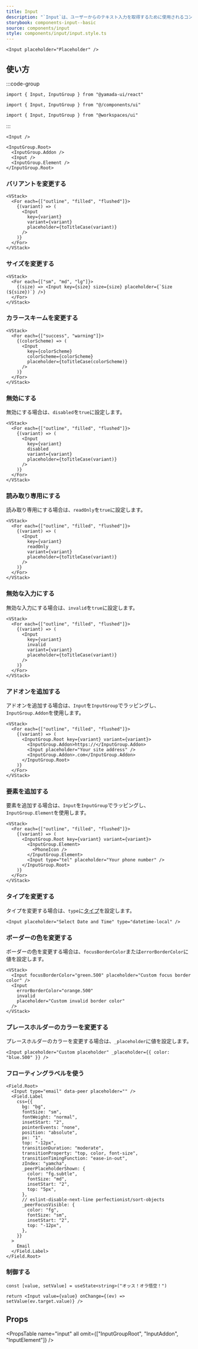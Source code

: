 ```yaml
---
title: Input
description: "`Input`は、ユーザーからのテキスト入力を取得するために使用されるコンポーネントです。"
storybook: components-input--basic
source: components/input
style: components/input/input.style.ts
---
```


```tsx preview
<Input placeholder="Placeholder" />
```

## 使い方

:::code-group

```tsx [package]
import { Input, InputGroup } from "@yamada-ui/react"
```

```tsx [alias]
import { Input, InputGroup } from "@/components/ui"
```

```tsx [monorepo]
import { Input, InputGroup } from "@workspaces/ui"
```

:::

```tsx
<Input />
```

```tsx
<InputGroup.Root>
  <InputGroup.Addon />
  <Input />
  <InputGroup.Element />
</InputGroup.Root>
```

### バリアントを変更する

```tsx preview
<VStack>
  <For each={["outline", "filled", "flushed"]}>
    {(variant) => (
      <Input
        key={variant}
        variant={variant}
        placeholder={toTitleCase(variant)}
      />
    )}
  </For>
</VStack>
```

### サイズを変更する

```tsx preview
<VStack>
  <For each={["sm", "md", "lg"]}>
    {(size) => <Input key={size} size={size} placeholder={`Size (${size})`} />}
  </For>
</VStack>
```

### カラースキームを変更する

```tsx preview
<VStack>
  <For each={["success", "warning"]}>
    {(colorScheme) => (
      <Input
        key={colorScheme}
        colorScheme={colorScheme}
        placeholder={toTitleCase(colorScheme)}
      />
    )}
  </For>
</VStack>
```

### 無効にする

無効にする場合は、`disabled`を`true`に設定します。

```tsx preview
<VStack>
  <For each={["outline", "filled", "flushed"]}>
    {(variant) => (
      <Input
        key={variant}
        disabled
        variant={variant}
        placeholder={toTitleCase(variant)}
      />
    )}
  </For>
</VStack>
```

### 読み取り専用にする

読み取り専用にする場合は、`readOnly`を`true`に設定します。

```tsx preview
<VStack>
  <For each={["outline", "filled", "flushed"]}>
    {(variant) => (
      <Input
        key={variant}
        readOnly
        variant={variant}
        placeholder={toTitleCase(variant)}
      />
    )}
  </For>
</VStack>
```

### 無効な入力にする

無効な入力にする場合は、`invalid`を`true`に設定します。

```tsx preview
<VStack>
  <For each={["outline", "filled", "flushed"]}>
    {(variant) => (
      <Input
        key={variant}
        invalid
        variant={variant}
        placeholder={toTitleCase(variant)}
      />
    )}
  </For>
</VStack>
```

### アドオンを追加する

アドオンを追加する場合は、`Input`を`InputGroup`でラッピングし、`InputGroup.Addon`を使用します。

```tsx preview
<VStack>
  <For each={["outline", "filled", "flushed"]}>
    {(variant) => (
      <InputGroup.Root key={variant} variant={variant}>
        <InputGroup.Addon>https://</InputGroup.Addon>
        <Input placeholder="Your site address" />
        <InputGroup.Addon>.com</InputGroup.Addon>
      </InputGroup.Root>
    )}
  </For>
</VStack>
```

### 要素を追加する

要素を追加する場合は、`Input`を`InputGroup`でラッピングし、`InputGroup.Element`を使用します。

```tsx preview
<VStack>
  <For each={["outline", "filled", "flushed"]}>
    {(variant) => (
      <InputGroup.Root key={variant} variant={variant}>
        <InputGroup.Element>
          <PhoneIcon />
        </InputGroup.Element>
        <Input type="tel" placeholder="Your phone number" />
      </InputGroup.Root>
    )}
  </For>
</VStack>
```

### タイプを変更する

タイプを変更する場合は、`type`に[タイプ](https://developer.mozilla.org/ja/docs/Web/HTML/Reference/Elements/input#input_%E3%81%AE%E5%9E%8B)を設定します。

```tsx preview
<Input placeholder="Select Date and Time" type="datetime-local" />
```

### ボーダーの色を変更する

ボーダーの色を変更する場合は、`focusBorderColor`または`errorBorderColor`に値を設定します。

```tsx preview
<VStack>
  <Input focusBorderColor="green.500" placeholder="Custom focus border color" />
  <Input
    errorBorderColor="orange.500"
    invalid
    placeholder="Custom invalid border color"
  />
</VStack>
```

### プレースホルダーのカラーを変更する

プレースホルダーのカラーを変更する場合は、`_placeholder`に値を設定します。

```tsx preview
<Input placeholder="Custom placeholder" _placeholder={{ color: "blue.500" }} />
```

### フローティングラベルを使う

```tsx preview
<Field.Root>
  <Input type="email" data-peer placeholder="" />
  <Field.Label
    css={{
      bg: "bg",
      fontSize: "sm",
      fontWeight: "normal",
      insetStart: "2",
      pointerEvents: "none",
      position: "absolute",
      px: "1",
      top: "-12px",
      transitionDuration: "moderate",
      transitionProperty: "top, color, font-size",
      transitionTimingFunction: "ease-in-out",
      zIndex: "yamcha",
      _peerPlaceholderShown: {
        color: "fg.subtle",
        fontSize: "md",
        insetStart: "2",
        top: "5px",
      },
      // eslint-disable-next-line perfectionist/sort-objects
      _peerFocusVisible: {
        color: "fg",
        fontSize: "sm",
        insetStart: "2",
        top: "-12px",
      },
    }}
  >
    Email
  </Field.Label>
</Field.Root>
```

### 制御する

```tsx preview functional client
const [value, setValue] = useState<string>("オッス！オラ悟空！")

return <Input value={value} onChange={(ev) => setValue(ev.target.value)} />
```

## Props

<PropsTable
  name="input"
  all
  omit={["InputGroupRoot", "InputAddon", "InputElement"]}
/>
